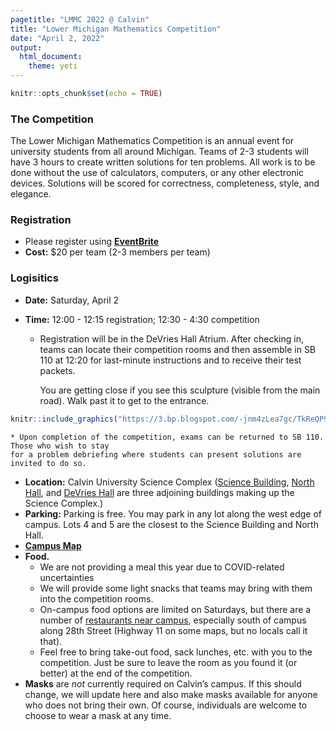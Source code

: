 ```yaml
---
pagetitle: "LMMC 2022 @ Calvin"
title: "Lower Michigan Mathematics Competition"
date: "April 2, 2022"
output: 
  html_document:
    theme: yeti
---
```


```r
knitr::opts_chunk$set(echo = TRUE)
```

### The Competition

The Lower Michigan Mathematics Competition is an annual event for university
students from all around Michigan. Teams of 2-3 students will have 3 hours to
create written solutions for ten problems. All work is to be done without the
use of calculators, computers, or any other electronic devices. Solutions will
be scored for correctness, completeness, style, and elegance.

### Registration

* Please register using 
[**EventBrite**](https://www.eventbrite.com/e/lower-michigan-mathematics-competition-tickets-297095299037)
* **Cost:** $20 per team (2-3 members per team)
 
### Logisitics 

* **Date:** Saturday, April 2
* **Time:** 12:00 - 12:15 registration; 12:30 - 4:30 competition

    * Registration will be in the DeVries Hall Atrium. After checking in, teams can locate their competition
    rooms and then assemble in SB 110 at 12:20 for last-minute instructions and to receive their test packets.
   
        You are getting close if you see this sculpture (visible from the main road). 
        Walk past it to get to the entrance.
        
```r
knitr::include_graphics("https://3.bp.blogspot.com/-jnm4zLea7gc/TkReQP95dUI/AAAAAAAABx8/OIWd8rrePnI/s1600/3.jpg")
```
    
    * Upon completion of the competition, exams can be returned to SB 110. Those who wish to stay
    for a problem debriefing where students can present solutions are invited to do so.
    
* **Location:** Calvin University Science Complex
([Science Building](https://calvin.edu/directory/places/science-building),
[North Hall](https://calvin.edu/directory/places/north-hall), and [DeVries Hall](https://calvin.edu/directory/places/devries-hall) are three adjoining buildings making
up the Science Complex.)
* **Parking:** Parking is free.  You may park in any lot along the west edge of
campus.  Lots 4 and 5 are the closest to the Science Building and North Hall.
* [**Campus Map**](https://calvin.edu/map/?place=north-hall)
* **Food.** 
    * We are not providing a meal this year due to COVID-related uncertainties 
    * We will provide some light snacks that teams may bring with them into the competition rooms. 
    * On-campus food options are limited on Saturdays, but there are a number of 
[restaurants near campus](https://www.google.com/maps/search/restaurant+near+cavlin+university/@42.9214762,-85.5904898,15z),
especially south of campus along 28th Street (Highway 11 on some maps, but no locals call it that).
    * Feel free to bring take-out food, sack lunches, etc. with you to the competition.  Just be sure to
    leave the room as you found it (or better) at the end of the competition.

* **Masks** are *not* currently required on Calvin's campus. If this should
change, we will update here and also make masks available for anyone who does
not bring their own. Of course, individuals are welcome to choose to wear a mask
at any time.




